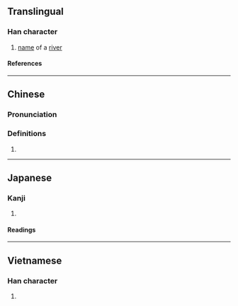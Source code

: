 {{character info/new}}
==Translingual==

===Han character===
{{Han char|rn=85|rad=水|as=07|sn=10|four=|canj=EIJE|ids=⿰氵求}}

# [[name]] of a [[river]]

====References====
{{Han ref|kx=0623.190|dkj=17455|hdz=31619.080|uh=6D57}}

----

==Chinese==
{{zh-forms}}

===Pronunciation===
{{zh-pron
|m=qiú
|c=kau4
|mc=
|oc=
|ma=
|cat=pn
}}

===Definitions===
{{zh-hanzi}}

# {{rfdef|lang=zh}}

----

==Japanese==

===Kanji===
{{ja-kanji|grade=|rs=水07}}

# {{defn|lang=ja|sort=水07}}

====Readings====
{{ja-readings
|on=きゅう, ぐ
}}

----

==Vietnamese==

===Han character===
{{vi-readings|rs=水07|reading=gàu}}

# {{defn|lang=vi|sort=水07}}